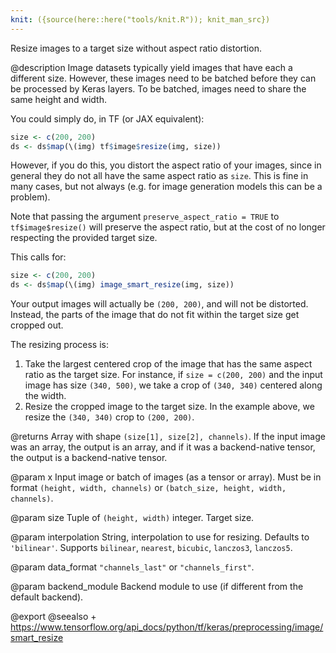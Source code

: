 ```yaml
---
knit: ({source(here::here("tools/knit.R")); knit_man_src})
---
```

Resize images to a target size without aspect ratio distortion.

@description
Image datasets typically yield images that have each a different
size. However, these images need to be batched before they can be
processed by Keras layers. To be batched, images need to share the same
height and width.

You could simply do, in TF (or JAX equivalent):

```r
size <- c(200, 200)
ds <- ds$map(\(img) tf$image$resize(img, size))
```

However, if you do this, you distort the aspect ratio of your images, since
in general they do not all have the same aspect ratio as `size`. This is
fine in many cases, but not always (e.g. for image generation models
this can be a problem).

Note that passing the argument `preserve_aspect_ratio = TRUE` to `tf$image$resize()`
will preserve the aspect ratio, but at the cost of no longer respecting the
provided target size.

This calls for:

```r
size <- c(200, 200)
ds <- ds$map(\(img) image_smart_resize(img, size))
```

Your output images will actually be `(200, 200)`, and will not be distorted.
Instead, the parts of the image that do not fit within the target size
get cropped out.

The resizing process is:

1. Take the largest centered crop of the image that has the same aspect
ratio as the target size. For instance, if `size = c(200, 200)` and the input
image has size `(340, 500)`, we take a crop of `(340, 340)` centered along
the width.
2. Resize the cropped image to the target size. In the example above,
we resize the `(340, 340)` crop to `(200, 200)`.

@returns
Array with shape `(size[1], size[2], channels)`.
If the input image was an array, the output is an array,
and if it was a backend-native tensor,
the output is a backend-native tensor.

@param x
Input image or batch of images (as a tensor or array).
Must be in format `(height, width, channels)`
or `(batch_size, height, width, channels)`.

@param size
Tuple of `(height, width)` integer. Target size.

@param interpolation
String, interpolation to use for resizing.
Defaults to `'bilinear'`.
Supports `bilinear`, `nearest`, `bicubic`,
`lanczos3`, `lanczos5`.

@param data_format
`"channels_last"` or `"channels_first"`.

@param backend_module
Backend module to use (if different from the default
backend).

@export
@seealso
+ <https://www.tensorflow.org/api_docs/python/tf/keras/preprocessing/image/smart_resize>
